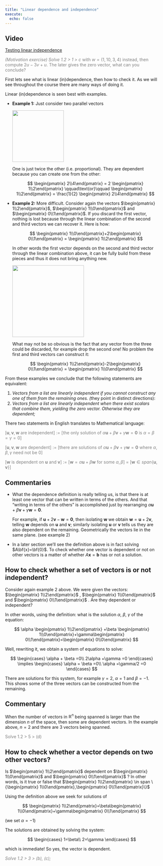 ---
title: "Linear dependence and independence"
execute:
  echo: false
---

::: {.callout-tip appearance="simple"}
## Video

[Testing linear independence](https://youtu.be/Lu1zby_EykI){target="_blank"}
:::

::: {#exr-motivation style="color: gray"}
*(Motivation exercise) Solve 1.2 \> 1 \> c* with $w=(1,10,3,4)$ instead, then compute $2u-3v+u$. The later gives the zero vector, what can you conclude?
:::

First lets see what is linear (in)dependence, then how to check it. As we will see throughout the course there are many ways of doing it.

Linear (in)dependence is seen best with examples.

-   **Example 1:** Just consider two parallel vectors

    ![](figs/two_parallel_vectors.png){width="169"}

    One is just twice the other (i.e. proportional). They are dependent because you can create one from the other:

    $$ \begin{pmatrix} 2\\4\end{pmatrix} = 2 \begin{pmatrix} 1\\2\end{pmatrix} \qquad\text{or}\qquad \begin{pmatrix} 1\\2\end{pmatrix} = \frac{1}{2} \begin{pmatrix} 2\\4\end{pmatrix} $$

-   **Example 2:** More difficult. Consider again the vectors $\begin{pmatrix} 1\\2\end{pmatrix}$, $\begin{pmatrix} 1\\0\end{pmatrix}$ and $\begin{pmatrix} 0\\1\end{pmatrix}$. If you discard the first vector, nothing is lost because through the linear combination of the second and third vectors we can recover it. Here is how:

    $$ \begin{pmatrix} 1\\0\end{pmatrix}+2\begin{pmatrix} 0\\1\end{pmatrix} = \begin{pmatrix} 1\\2\end{pmatrix} $$

    In other words the first vector depends on the second and third vector through the linear combination above, it can be fully build from these pieces and thus it does not bring anything new.

    ![](figs/three_vectors_R2.png){width="235"}

    What may not be so obvious is the fact that any vector from the three could be discarded, for example drop the second one! No problem the first and third vectors can construct it:

    $$ \begin{pmatrix} 1\\2\end{pmatrix}-2\begin{pmatrix} 0\\1\end{pmatrix} = \begin{pmatrix} 1\\0\end{pmatrix} $$

From these examples we conclude that the following statements are equivalent:

1.  *Vectors from a list are linearly independent if you cannot construct any one of them from the remaining ones. (*they point in distinct directions):
2.  *Vectors from a list are linearly independent when there exist scalars that combine them, yielding the zero vector. Otherwise they are dependent;*

There two statements in English translates to Mathematical language:

::: {#def-dep_or_indep style="color:gray"}
\[$\mathbf{u},\mathbf{v},\mathbf{w}$ are independent\] := \[the only solution of $\alpha \mathbf{u} +\beta \mathbf{v} + \gamma \mathbf{w} = \mathbf{0}$ is $\alpha=\beta=\gamma=0$\]

\[$\mathbf{u},\mathbf{v},\mathbf{w}$ are dependent\] := \[there are solutions of $\alpha \mathbf{u} +\beta \mathbf{v} + \gamma \mathbf{w} = \mathbf{0}$ where $\alpha,\beta,\gamma$ need not be $0$\]

\[$\mathbf{w}$ is dependent on $\mathbf{u}$ and $\mathbf{v}$\] := \[$\mathbf{w} = \alpha \mathbf{u} + \beta\mathbf{w}$ for some $\alpha,\beta$\] = \[$\mathbf{w} \in span\{\mathbf{u},\mathbf{v}\}$\]
:::

::: callout-note
## Commentaries

-   What the dependence definition is really telling us, is that there is at least one vector that can be written in terms of the others. And that "writing in terms of the others" is accomplished just by rearranging $\alpha \mathbf{u} +\beta \mathbf{v} + \gamma \mathbf{w} = \mathbf{0}$.

    For example, if $\mathbf{u} +2\mathbf{v} - \mathbf{w} = \mathbf{0}$, then isolating $\mathbf{w}$ we obtain $\mathbf{w}=\mathbf{u} + 2\mathbf{v}$, telling $\mathbf{w}$ depends on $\mathbf{u}$ and $\mathbf{v}$; similarly isolating $\mathbf{u}$ or $\mathbf{v}$ tells us they are also dependent on the remaining. Geometrically the vectors lie in the same plane. (see example 2)

-   In a later section we'll see the definition above is in fact solving $A\bf{x}=\bf{0}$. To check whether one vector is dependent or not on other vectors is a matter of whether $A\mathbf{x}=\mathbf{b}$ has or not a solution.
:::

## How to check whether a set of vectors is or not independent?

Consider again example 2 above. We were given the vectors: $\begin{pmatrix} 1\\2\end{pmatrix}$ , $\begin{pmatrix} 1\\0\end{pmatrix}$ and $\begin{pmatrix} 0\\1\end{pmatrix}$ . Are they dependent or independent?

In other words, using the definition: what is the solution $\alpha$, $\beta$, $\gamma$ of the equation:

$$
\alpha \begin{pmatrix} 1\\2\end{pmatrix} +\beta \begin{pmatrix} 1\\0\end{pmatrix}+\gamma\begin{pmatrix} 0\\1\end{pmatrix}=\begin{pmatrix} 0\\0\end{pmatrix}
$$

Well, rewriting it, we obtain a system of equations to solve:

$$
\begin{cases}
\alpha + \beta =0\\
2\alpha +\gamma =0
\end{cases}
\implies
\begin{cases}
\alpha = \beta =0\\
\alpha =\gamma/2 =0
\end{cases}
$$

There are solutions for this system, for example $\gamma=2$, $\alpha=1$ and $\beta= -1$. This shows some of the three vectors can be constructed from the remaining.

::: callout-note
## Commentary

When the number of vectors in $\mathbb{R}^n$ being spanned is larger than the dimension $n$ of the space, then some are dependent vectors. In the example above, $n=2$ and there are $3$ vectors being spanned.
:::

::: {#exr-dep_or_indep_list style="color:gray"}
Solve 1.2 \> 5 \> (d)
:::

## How to check whether a vector depends on two other vectors?

Is $\begin{pmatrix} 1\\2\end{pmatrix}$ dependent on $\begin{pmatrix} 1\\0\end{pmatrix}$ and $\begin{pmatrix} 0\\1\end{pmatrix}$ ? In other words, is it true or false that $\begin{pmatrix} 1\\2\end{pmatrix} \in span \{\begin{pmatrix} 1\\0\end{pmatrix},\begin{pmatrix} 0\\1\end{pmatrix}\}$

Using the definition above we seek for solutions of

$$
\begin{pmatrix} 1\\2\end{pmatrix}=\beta\begin{pmatrix} 1\\0\end{pmatrix}+\gamma\begin{pmatrix} 0\\1\end{pmatrix}
$$

(we set $\alpha=-1$)

The solutions are obtained by solving the system:

$$
\begin{cases}
1=\beta\\
2=\gamma
\end{cases}
$$

which is immediate! So yes, the vector is dependent.

::: {#exr-test_yourself style="color: gray"}
*Solve 1.2 \> 3 \> (b), (c);*
:::
